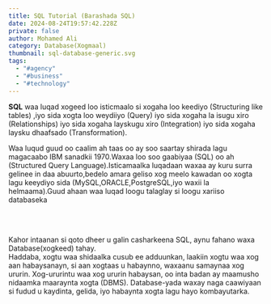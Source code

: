 ```yaml
---
title: SQL Tutorial (Barashada SQL)
date: 2024-08-24T19:57:42.228Z
private: false
author: Mohamed Ali
category: Database(Xogmaal)
thumbnail: sql-database-generic.svg
tags:
  - "#agency"
  - "#business"
  - "#technology"
---
```

<!--StartFragment-->

**SQL** waa luqad xogeed loo isticmaalo si xogaha loo keediyo (Structuring like tables) ,iyo sida xogta loo weydiiyo (Query) iyo sida xogaha la isugu xiro (Relationships) iyo sida xogaha layskugu xiro (Integration) iyo sida xogaha laysku dhaafsado (Transformation).

Waa luqud guud oo caalim ah taas oo ay soo saartay shirada lagu magacaabo IBM sanadkii 1970.Waxaa loo soo gaabiyaa (SQL) oo ah (Structured Query Language).Isticamaalka luqadaan waxaa ay kuru surra gelinee in daa abuurto,bedelo amara geliso xog meelo kawadan oo xogta lagu keeydiyo sida (MySQL,ORACLE,PostgreSQL,iyo waxii la helmaama).Guud ahaan waa luqad loogu talaglay si loogu xariiso databaseka

 

[](/media/movie.mp4)

\
Kahor intaanan si qoto dheer u galin casharkeena SQL, aynu fahano waxa Database(xogkeed) tahay.\
Haddaba, xogtu waa shidaalka cusub ee adduunkan, laakiin xogtu waa xog aan habaysanayn, si aan xogtaas u habaynno, waxaanu samaynaa xog ururin. Xog-ururintu waa xog ururin habaysan, oo inta badan ay maamusho nidaamka maaraynta xogta (DBMS). Database-yada waxay naga caawiyaan si fudud u kaydinta, gelida, iyo habaynta xogta lagu hayo kombayutarka.

<!--EndFragment-->